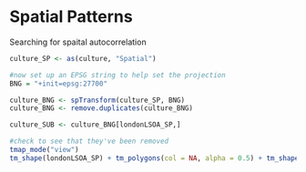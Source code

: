 # Spatial Patterns

Searching for spaital autocorrelation



```r

culture_SP <- as(culture, "Spatial")

#now set up an EPSG string to help set the projection 
BNG = "+init=epsg:27700"

culture_BNG <- spTransform(culture_SP, BNG)
culture_BNG <- remove.duplicates(culture_BNG)

culture_SUB <- culture_BNG[londonLSOA_SP,]

#check to see that they've been removed
tmap_mode("view")
tm_shape(londonLSOA_SP) + tm_polygons(col = NA, alpha = 0.5) + tm_shape(culture_SUB) + tm_dots(col = "blue")
```

